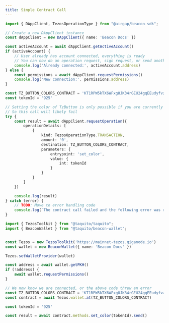 ```yaml
---
title: Simple Contract Call
---
```



<RunnableCode>

<!-- embedme ../../build-examples/simple-contract-call.beacon.ts -->

```ts
import { DAppClient, TezosOperationType } from "@airgap/beacon-sdk";

// Create a new DAppClient instance
const dAppClient = new DAppClient({ name: 'Beacon Docs' })

const activeAccount = await dAppClient.getActiveAccount()
if (activeAccount) {
    // User already has account connected, everything is ready
    // You can now do an operation request, sign request, or send another permission request to switch wallet
    console.log('Already connected:', activeAccount.address)
} else {
    const permissions = await dAppClient.requestPermissions()
    console.log('New connection:', permissions.address)
}

const TZ_BUTTON_COLORS_CONTRACT = 'KT1RPW5kTX6WFxg8JK34rGEU24gqEEudyfvz'
const tokenId = '925'

// Setting the color of TzButton is only possible if you are currently the leader and own a color
// So this call will likely fail
try {
    const result = await dAppClient.requestOperation({
        operationDetails: [
            {
                kind: TezosOperationType.TRANSACTION,
                amount: '0',
                destination: TZ_BUTTON_COLORS_CONTRACT,
                parameters: {
                    entrypoint: 'set_color',
                    value: {
                        int: tokenId
                    }
                }
            }
        ]
    })

    console.log(result)
} catch (error) {
    // TODO: Move to error handling code
    console.log(`The contract call failed and the following error was returned:`, error?.data[1]?.with?.string)
}
```

<!-- embedme ../../build-examples/simple-contract-call.taquito.ts -->

```ts
import { TezosToolkit } from "@taquito/taquito";
import { BeaconWallet } from "@taquito/beacon-wallet";


const Tezos = new TezosToolkit('https://mainnet-tezos.giganode.io')
const wallet = new BeaconWallet({ name: 'Beacon Docs' })

Tezos.setWalletProvider(wallet)

const address = await wallet.getPKH()
if (!address) {
    await wallet.requestPermissions()
}

// We now know we are connected, or the above code threw an error
const TZ_BUTTON_COLORS_CONTRACT = 'KT1RPW5kTX6WFxg8JK34rGEU24gqEEudyfvz'
const contract = await Tezos.wallet.at(TZ_BUTTON_COLORS_CONTRACT)

const tokenId = '925'

const result = await contract.methods.set_color(tokenId).send()
```

</RunnableCode>
